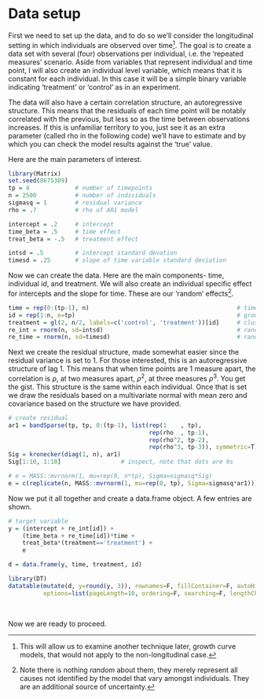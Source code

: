 # Data setup

First we need to set up the data, and to do so we'll consider the longitudinal setting in which individuals are observed over time[^long]. The goal is to create a data set with several (four) observations per individual, i.e. the 'repeated measures' scenario. Aside from variables that represent individual and time point, I will also create an individual level variable, which means that it is constant for each individual. In this case it will be a simple binary variable indicating 'treatment' or 'control' as in an experiment.

The data will also have a certain correlation structure, an autoregressive structure. This means that the residuals of each time point will be notably correlated with the previous, but less so as the time between observations increases. If this is unfamiliar territory to you, just see it as an extra parameter (called rho in the following code) we'll have to estimate and by which you can check the model results against the 'true' value.
 
Here are the main parameters of interest.


```r
library(Matrix)
set.seed(8675309)
tp = 4             # number of timepoints
n = 2500           # number of individuals
sigmasq = 1        # residual variance
rho = .7           # rho of AR1 model

intercept = .2     # intercept
time_beta = .5     # time effect
treat_beta = -.5   # treatment effect

intsd = .5         # intercept standard devation
timesd = .25       # slope of time variable standard deviation
```


Now we can create the data. Here are the main components- time, individual id, and treatment. We will also create an individual specific effect for intercepts and the slope for time.  These are our 'random' effects[^random].

```r
time = rep(0:(tp-1), n)                                          # time
id = rep(1:n, e=tp)                                              # group id
treatment = gl(2, n/2, labels=c('control', 'treatment'))[id]     # cluster level variable
re_int = rnorm(n, sd=intsd)                                      # random intercepts
re_time = rnorm(n, sd=timesd)                                    # random slopes
```


Next we create the residual structure, made somewhat easier since the residual variance is set to 1.  For those interested, this is an autoregressive structure of lag 1. This means that when time points are 1 measure apart, the correlation is $\rho$, at two measures apart, $\rho^2$, at three measures $\rho^3$. You get the gist. This structure is the same within each individual.  Once that is set we draw the residuals based on a multivariate normal with mean zero and covariance based on the structure we have provided.


<div class="fold s">
```r
# create residual 
ar1 = bandSparse(tp, tp, 0:(tp-1), list(rep(1    , tp), 
                                        rep(rho  , tp-1), 
                                        rep(rho^2, tp-2),  
                                        rep(rho^3, tp-3)), symmetric=T) 
Sig = kronecker(diag(1, n), ar1)
Sig[1:10, 1:10]                 # inspect, note that dots are 0s

# e = MASS::mvrnorm(1, mu=rep(0, n*tp), Sigma=sigmasq*Sig)              # residual error
e = c(replicate(n, MASS::mvrnorm(1, mu=rep(0, tp), Sigma=sigmasq*ar1))) # much faster
```
</div>

Now we put it all together and create a data.frame object. A few entries are shown.

```r
# target variable
y = (intercept + re_int[id]) + 
    (time_beta + re_time[id])*time + 
    treat_beta*(treatment=='treatment') + 
    e   

d = data.frame(y, time, treatment, id)
```

```r
library(DT)
datatable(mutate(d, y=round(y, 3)), rownames=F, fillContainer=F, autoHideNavigation=F,  
          options=list(pageLength=10, ordering=F, searching=F, lengthChange=F))
```

<br>

Now we are ready to proceed.


[^long]: This will allow us to examine another technique later, growth curve models, that would not apply to the non-longitudinal case.

[^random]: Note there is nothing *random* about them, they merely represent all causes not identified by the model that vary amongst individuals.  They are an additional source of uncertainty.
